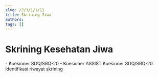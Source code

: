 ```yaml
---
slug: /2/3/1/1/11
title: Skrining Jiwa
authors: 
tags: []
---
```



# Skrining Kesehatan Jiwa

<Tabs>
<TabItem value='puskesmas' label='Puskesmas'>
- Kuesioner SDQ/SRQ-20
- Kuesioner ASSIST
</TabItem>
<TabItem value='pustu' label='Pustu'>
Kuesioner SDQ/SRQ-20
</TabItem>
<TabItem value='rumah' label='Kunjungan Rumah'>
identifikasi riwayat skrining
</TabItem>
</Tabs>
